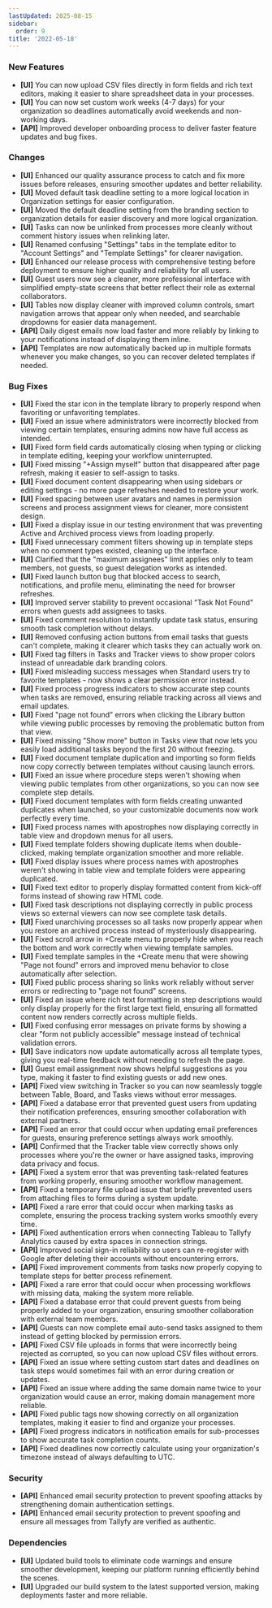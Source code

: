 ```yaml
---
lastUpdated: 2025-08-15
sidebar:
  order: 9
title: '2022-05-18'
---
```


### New Features

- **[UI]** You can now upload CSV files directly in form fields and rich text editors, making it easier to share spreadsheet data in your processes.
- **[UI]** You can now set custom work weeks (4-7 days) for your organization so deadlines automatically avoid weekends and non-working days.
- **[API]** Improved developer onboarding process to deliver faster feature updates and bug fixes.

### Changes

- **[UI]** Enhanced our quality assurance process to catch and fix more issues before releases, ensuring smoother updates and better reliability.
- **[UI]** Moved default task deadline setting to a more logical location in Organization settings for easier configuration.
- **[UI]** Moved the default deadline setting from the branding section to organization details for easier discovery and more logical organization.
- **[UI]** Tasks can now be unlinked from processes more cleanly without comment history issues when relinking later.
- **[UI]** Renamed confusing "Settings" tabs in the template editor to "Account Settings" and "Template Settings" for clearer navigation.
- **[UI]** Enhanced our release process with comprehensive testing before deployment to ensure higher quality and reliability for all users.
- **[UI]** Guest users now see a cleaner, more professional interface with simplified empty-state screens that better reflect their role as external collaborators.
- **[UI]** Tables now display cleaner with improved column controls, smart navigation arrows that appear only when needed, and searchable dropdowns for easier data management.
- **[API]** Daily digest emails now load faster and more reliably by linking to your notifications instead of displaying them inline.
- **[API]** Templates are now automatically backed up in multiple formats whenever you make changes, so you can recover deleted templates if needed.

### Bug Fixes

- **[UI]** Fixed the star icon in the template library to properly respond when favoriting or unfavoriting templates.
- **[UI]** Fixed an issue where administrators were incorrectly blocked from viewing certain templates, ensuring admins now have full access as intended.
- **[UI]** Fixed form field cards automatically closing when typing or clicking in template editing, keeping your workflow uninterrupted.
- **[UI]** Fixed missing "+Assign myself" button that disappeared after page refresh, making it easier to self-assign to tasks.
- **[UI]** Fixed document content disappearing when using sidebars or editing settings - no more page refreshes needed to restore your work.
- **[UI]** Fixed spacing between user avatars and names in permission screens and process assignment views for cleaner, more consistent design.
- **[UI]** Fixed a display issue in our testing environment that was preventing Active and Archived process views from loading properly.
- **[UI]** Fixed unnecessary comment filters showing up in template steps when no comment types existed, cleaning up the interface.
- **[UI]** Clarified that the "maximum assignees" limit applies only to team members, not guests, so guest delegation works as intended.
- **[UI]** Fixed launch button bug that blocked access to search, notifications, and profile menu, eliminating the need for browser refreshes.
- **[UI]** Improved server stability to prevent occasional "Task Not Found" errors when guests add assignees to tasks.
- **[UI]** Fixed comment resolution to instantly update task status, ensuring smooth task completion without delays.
- **[UI]** Removed confusing action buttons from email tasks that guests can't complete, making it clearer which tasks they can actually work on.
- **[UI]** Fixed tag filters in Tasks and Tracker views to show proper colors instead of unreadable dark branding colors.
- **[UI]** Fixed misleading success messages when Standard users try to favorite templates - now shows a clear permission error instead.
- **[UI]** Fixed process progress indicators to show accurate step counts when tasks are removed, ensuring reliable tracking across all views and email updates.
- **[UI]** Fixed "page not found" errors when clicking the Library button while viewing public processes by removing the problematic button from that view.
- **[UI]** Fixed missing "Show more" button in Tasks view that now lets you easily load additional tasks beyond the first 20 without freezing.
- **[UI]** Fixed document template duplication and importing so form fields now copy correctly between templates without causing launch errors.
- **[UI]** Fixed an issue where procedure steps weren't showing when viewing public templates from other organizations, so you can now see complete step details.
- **[UI]** Fixed document templates with form fields creating unwanted duplicates when launched, so your customizable documents now work perfectly every time.
- **[UI]** Fixed process names with apostrophes now displaying correctly in table view and dropdown menus for all users.
- **[UI]** Fixed template folders showing duplicate items when double-clicked, making template organization smoother and more reliable.
- **[UI]** Fixed display issues where process names with apostrophes weren't showing in table view and template folders were appearing duplicated.
- **[UI]** Fixed text editor to properly display formatted content from kick-off forms instead of showing raw HTML code.
- **[UI]** Fixed task descriptions not displaying correctly in public process views so external viewers can now see complete task details.
- **[UI]** Fixed unarchiving processes so all tasks now properly appear when you restore an archived process instead of mysteriously disappearing.
- **[UI]** Fixed scroll arrow in +Create menu to properly hide when you reach the bottom and work correctly when viewing template samples.
- **[UI]** Fixed template samples in the +Create menu that were showing "Page not found" errors and improved menu behavior to close automatically after selection.
- **[UI]** Fixed public process sharing so links work reliably without server errors or redirecting to "page not found" screens.
- **[UI]** Fixed an issue where rich text formatting in step descriptions would only display properly for the first large text field, ensuring all formatted content now renders correctly across multiple fields.
- **[UI]** Fixed confusing error messages on private forms by showing a clear "form not publicly accessible" message instead of technical validation errors.
- **[UI]** Save indicators now update automatically across all template types, giving you real-time feedback without needing to refresh the page.
- **[UI]** Guest email assignment now shows helpful suggestions as you type, making it faster to find existing guests or add new ones.
- **[API]** Fixed view switching in Tracker so you can now seamlessly toggle between Table, Board, and Tasks views without error messages.
- **[API]** Fixed a database error that prevented guest users from updating their notification preferences, ensuring smoother collaboration with external partners.
- **[API]** Fixed an error that could occur when updating email preferences for guests, ensuring preference settings always work smoothly.
- **[API]** Confirmed that the Tracker table view correctly shows only processes where you're the owner or have assigned tasks, improving data privacy and focus.
- **[API]** Fixed a system error that was preventing task-related features from working properly, ensuring smoother workflow management.
- **[API]** Fixed a temporary file upload issue that briefly prevented users from attaching files to forms during a system update.
- **[API]** Fixed a rare error that could occur when marking tasks as complete, ensuring the process tracking system works smoothly every time.
- **[API]** Fixed authentication errors when connecting Tableau to Tallyfy Analytics caused by extra spaces in connection strings.
- **[API]** Improved social sign-in reliability so users can re-register with Google after deleting their accounts without encountering errors.
- **[API]** Fixed improvement comments from tasks now properly copying to template steps for better process refinement.
- **[API]** Fixed a rare error that could occur when processing workflows with missing data, making the system more reliable.
- **[API]** Fixed a database error that could prevent guests from being properly added to your organization, ensuring smoother collaboration with external team members.
- **[API]** Guests can now complete email auto-send tasks assigned to them instead of getting blocked by permission errors.
- **[API]** Fixed CSV file uploads in forms that were incorrectly being rejected as corrupted, so you can now upload CSV files without errors.
- **[API]** Fixed an issue where setting custom start dates and deadlines on task steps would sometimes fail with an error during creation or updates.
- **[API]** Fixed an issue where adding the same domain name twice to your organization would cause an error, making domain management more reliable.
- **[API]** Fixed public tags now showing correctly on all organization templates, making it easier to find and organize your processes.
- **[API]** Fixed progress indicators in notification emails for sub-processes to show accurate task completion counts.
- **[API]** Fixed deadlines now correctly calculate using your organization's timezone instead of always defaulting to UTC.

### Security

- **[API]** Enhanced email security protection to prevent spoofing attacks by strengthening domain authentication settings.
- **[API]** Enhanced email security protection to prevent spoofing and ensure all messages from Tallyfy are verified as authentic.

### Dependencies

- **[UI]** Updated build tools to eliminate code warnings and ensure smoother development, keeping our platform running efficiently behind the scenes.
- **[UI]** Upgraded our build system to the latest supported version, making deployments faster and more reliable.